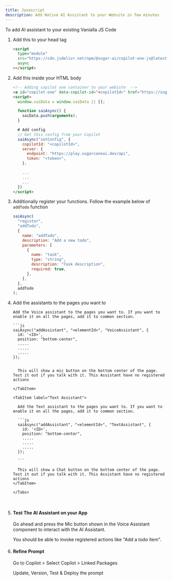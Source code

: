 ```yaml
---
title: Javascript
description: Add Native AI Assistant to your Website in few minutes
---
```



To add AI assistant to your existing Vanialla JS Code

<Steps>

1.  Add this to your head tag

    ```html
    <script
      type="module"
      src="https://cdn.jsdelivr.net/npm/@sugar-ai/copilot-one-js@latest/dist/js/copilot-one.min.js"
      async
    ></script>
    ```

2.  Add this inside your HTML body

    ```html
    <!-- Adding copilot one container to your webiste  -->
    <a id="copilot-one" data-copilot-id="<copilotId>" href="https://sugarai.dev"></a>
    <script>
      window.saiData = window.saiData || [];

      function saiAsync() {
        saiData.push(arguments);
      }

      # Add config
      // Get this config from your Copilot
      saiAsync("setConfig", {
        copilotId: "<copilotId>",
        server: {
          endpoint: "https://play.sugarcaneai.dev/api",
          token: "<token>",
        },

        ...
        ...
        ...
      })
    </script>
    ```

3.  Additionally register your functions. Follow the example below of `addTodo` function

    ```js
    saiAsync(
      "register",
      "addTodo",
      {
        name: "addTodo",
        description: "Add a new todo",
        parameters: [
          {
            name: "task",
            type: "string",
            description: "Task description",
            required: true,
          },
        ],
      },
      addTodo
    );
    ```

4.  Add the assistants to the pages you want to

    <Tabs>
      <TabItem label="Voice Assistant">

        Add the Voice assistant to the pages you want to. If you want to enable it on all the pages, add it to common section.

        ```js
        saiAsync("addAssistant", "<elementId>", "VoiceAssistant", {
          id: '<ID>',
          position: "bottom-center",
          .....
          .....
          .....
        });
      ```

        This will show a mic button on the bottom center of the page. Test it out if you talk with it. This Assistant have no registered actions

      </TabItem>

      <TabItem label="Text Assistant">

        Add the Text assistant to the pages you want to. If you want to enable it on all the pages, add it to common section.

        ```js
        saiAsync("addAssistant", "<elementId>", "TextAssistant", {
          id: '<ID>',
          position: "bottom-center",
          .....
          .....
          .....
        });

        ```

        This will show a Chat button on the bottom center of the page. Test it out if you talk with it. This Assistant have no registered actions
      </TabItem>

    </Tabs>



5.  #### Test The AI Assistant on your App

    Go ahead and press the Mic button shown in the Voice Assistant component to interact with the AI Assistant.

    You should be able to invoke registered actions like "Add a todo item".

6.  #### Refine Prompt

    Go to Copilot > Select Copilot > Linked Packages

    Update, Version, Test & Deploy the prompt

</Steps>
